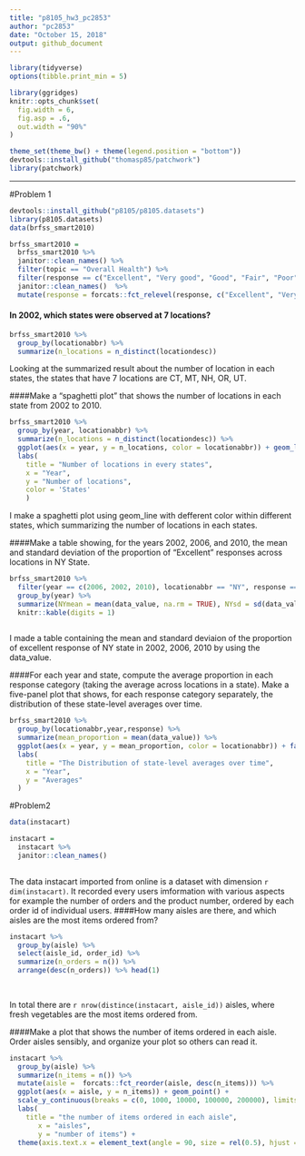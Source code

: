 ```yaml
---
title: "p8105_hw3_pc2853"
author: "pc2853"
date: "October 15, 2018"
output: github_document
---
```


```r
library(tidyverse)
options(tibble.print_min = 5)

library(ggridges)
knitr::opts_chunk$set(
  fig.width = 6,
  fig.asp = .6,
  out.width = "90%"
)

theme_set(theme_bw() + theme(legend.position = "bottom"))
devtools::install_github("thomasp85/patchwork")
library(patchwork)

```

------
#Problem 1
```r
devtools::install_github("p8105/p8105.datasets")
library(p8105.datasets)
data(brfss_smart2010)
```
```r
brfss_smart2010 =
  brfss_smart2010 %>% 
  janitor::clean_names() %>% 
  filter(topic == "Overall Health") %>% 
  filter(response == c("Excellent", "Very good", "Good", "Fair", "Poor")) %>% 
  janitor::clean_names()  %>% 
  mutate(response = forcats::fct_relevel(response, c("Excellent", "Very good", "Good", "Fair", "Poor")))
```
#### In 2002, which states were observed at 7 locations?


```r
brfss_smart2010 %>% 
  group_by(locationabbr) %>% 
  summarize(n_locations = n_distinct(locationdesc))
```

Looking at the summarized result about the number of location in each states, the states that have 7 locations are CT, MT, NH, OR, UT.

####Make a “spaghetti plot” that shows the number of locations in each state from 2002 to 2010.

```r
brfss_smart2010 %>% 
  group_by(year, locationabbr) %>% 
  summarize(n_locations = n_distinct(locationdesc)) %>% 
  ggplot(aes(x = year, y = n_locations, color = locationabbr)) + geom_line() +
  labs(
    title = "Number of locations in every states",
    x = "Year",
    y = "Number of locations",
    color = 'States'
    )  
```

I make a spaghetti plot using geom_line with defferent color within different states, which summarizing the number of locations in each states.

####Make a table showing, for the years 2002, 2006, and 2010, the mean and standard deviation of the proportion of “Excellent” responses across locations in NY State.

```r
brfss_smart2010 %>% 
  filter(year == c(2006, 2002, 2010), locationabbr == "NY", response == "Excellent") %>% 
  group_by(year) %>% 
  summarize(NYmean = mean(data_value, na.rm = TRUE), NYsd = sd(data_value, na.rm = TRUE)) %>% 
  knitr::kable(digits = 1)
  
```
I made a table containing the mean and standard deviaion of the proportion of excellent response of NY state in 2002, 2006, 2010 by using the data_value. 

####For each year and state, compute the average proportion in each response category (taking the average across locations in a state). Make a five-panel plot that shows, for each response category separately, the distribution of these state-level averages over time.

```r
brfss_smart2010 %>% 
  group_by(locationabbr,year,response) %>% 
  summarize(mean_proportion = mean(data_value)) %>% 
  ggplot(aes(x = year, y = mean_proportion, color = locationabbr)) + facet_grid(~ response) + geom_line() +
  labs(
    title = "The Distribution of state-level averages over time", 
    x = "Year",
    y = "Averages"
  )
```

#Problem2
```r
data(instacart)
```

```r
instacart = 
  instacart %>% 
  janitor::clean_names()
  
```
The data instacart imported from online is a dataset with dimension `r dim(instacart)`. It recorded every users imformation with various aspects for example the number of orders and the product number, ordered by each order id of individual users. 
####How many aisles are there, and which aisles are the most items ordered from?
```r
instacart %>% 
  group_by(aisle) %>% 
  select(aisle_id, order_id) %>%
  summarize(n_orders = n()) %>% 
  arrange(desc(n_orders)) %>% head(1) 
 
  
```
In total there are `r nrow(distince(instacart, aisle_id))` aisles, where fresh vegetables are the most items ordered from. 

####Make a plot that shows the number of items ordered in each aisle. Order aisles sensibly, and organize your plot so others can read it.

```r
instacart %>% 
  group_by(aisle) %>% 
  summarize(n_items = n()) %>% 
  mutate(aisle =  forcats::fct_reorder(aisle, desc(n_items))) %>%
  ggplot(aes(x = aisle, y = n_items)) + geom_point() +
  scale_y_continuous(breaks = c(0, 1000, 10000, 100000, 200000), limits = c(0, 200000), labels = c("0", "1000","10000","100000","200000")) +
  labs(
    title = "the number of items ordered in each aisle", 
       x = "aisles",
       y = "number of items") +
  theme(axis.text.x = element_text(angle = 90, size = rel(0.5), hjust = 1)) 
       
```





